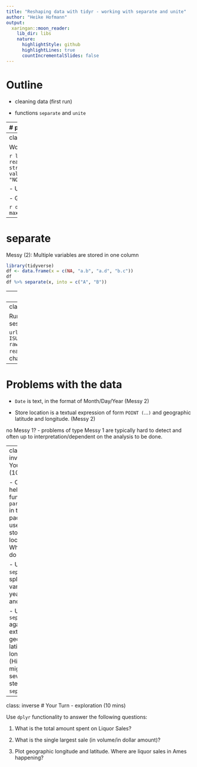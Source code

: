 ```yaml
---
title: "Reshaping data with tidyr - working with separate and unite"
author: "Heike Hofmann"
output:
  xaringan::moon_reader:
    lib_dir: libs
    nature:
      highlightStyle: github
      highlightLines: true
      countIncrementalSlides: false
---
```

# Outline

- cleaning data (first run)

- functions `separate` and `unite`


---
# parse_number 

the tidyverse package `readr` contains function `parse_number`

```r
library(readr)
x <- c("3.14", "5.2%", "$10", "5,321.00")
x
parse_number(x)
```
---
class: inverse
# Your Turn

Work on the previously created data frame `returns`.

```r
library(tidyverse)
av <- read.csv("https://raw.githubusercontent.com/fivethirtyeight/data/master/avengers/avengers.csv", stringsAsFactors = FALSE)
deaths <- av %>% 
  pivot_longer(starts_with("Death"), 
               names_to="Time", values_to = "Died") %>%
  select(URL, Name.Alias, Time, Died) %>%
  filter(Died %in% c("YES", "NO"))
```

- Use `parse_number` to extract from the variable `Time` a number. Inspect the result.

- Group by Avenger (use URL) and `Died`. Find the maximum of `Time`. 
Interpret the resulting data set.

```r
deaths %>% 
  mutate(Time = parse_number(Time)) %>%
  group_by(URL, Died) %>% 
  summarize(max = max(Time)) %>%
  head(10)
```

---
# separate

Messy (2): Multiple variables are stored in one column

```r
library(tidyverse)
df <- data.frame(x = c(NA, "a.b", "a.d", "b.c"))
df
df %>% separate(x, into = c("A", "B"))
```

---
class: inverse
# Your Turn (5 min)


The Iowa Data Portal is a wealth of information on and about the State of Iowa. 

The website 
[Liquor Sales](https://data.iowa.gov/Sales-Distribution/Iowa-Liquor-Sales/m3tr-qhgy) provides data on every liquor sale in a licensed store in Iowa. The code below reads (part of) the data into an R session.

```
url <- "https://github.com/Stat579-at-ISU/materials/blob/master/03_tidyverse/data/Iowa_Liquor_Sales.csv.zip?raw=TRUE"
download.file(url, "iowa.zip", mode="wb")
iowa <- readr::read_csv("iowa.zip")
```

Assess the 'messiness' of the data. List issues that prevent us from working with the data directly. Which of these issues are of type (1) or (2) of messiness?

---
class: inverse
# Your Turn - Fast Fingers

Run the following code to load the Iowa Liquor Sales into your working session

```
url <- "https://github.com/Stat579-at-ISU/materials/blob/master/03_tidyverse/data/Iowa_Liquor_Sales.csv.zip?raw=TRUE"
download.file(url, "iowa.zip", mode="wb")
iowa <- readr::read_csv("iowa.zip")
```
Open the Fast Fingers Quiz in Canvas for a chance to earn 5 points of extra credit. Good luck!

---

# Problems with the data

- `Date` is text, in the format of Month/Day/Year (Messy 2)

- Store location is a textual expression of form `POINT (`...`)` and geographic latitude and longitude. (Messy 2)


no Messy 1? - problems of type Messy 1 are typically hard to detect and often up to interpretation/dependent on the analysis to be done.

---
class: inverse
# Your Turn (10 min)


- Check the help for the function `parse_number` in the `readr` package and use it on the store location. What result do you get?

- Use `separate` to split the date variable into year, month and day.

- Use `separate` again to extract geographic latitude and longitude (Hint - you might need several steps of `separate`)

---
class: inverse
# Your Turn - exploration (10 mins)

Use `dplyr` functionality to answer the following questions:

  1. What is the total amount spent on Liquor Sales?

  2. What is the single largest sale (in volume/in dollar amount)?
<!--  3. What time frame does the campaign expenditure cover?-->

  4. Plot geographic longitude and latitude. Where are liquor sales in Ames happening? 


